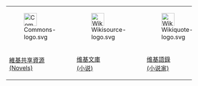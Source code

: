 {| align="center" style="font-size:small; text-align:left;" width="100%"
|- align="center"
|[[File:Commons-logo.svg|35px]]
|[[File:Wikisource-logo.svg|35px]]
|[[File:Wikiquote-logo.svg|35px]]
|- align="center"
|[[Commons:Category:Novels|維基共享資源<br/>(Novels)]]
|[[Wikisource:zh:Category:小说|维基文庫<br/>(小说)]]
|[[Wikiquote:zh:Special:Search/小說家|维基語錄<br/>(小说家)]]
|}